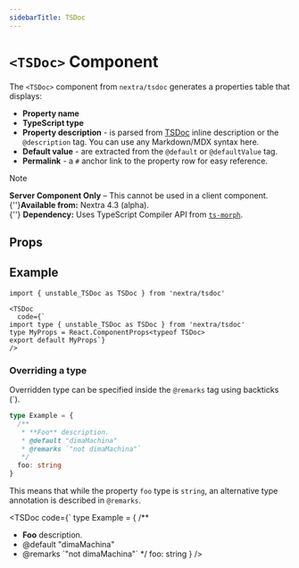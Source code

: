 ```yaml
---
sidebarTitle: TSDoc
---
```


# `<TSDoc>` Component

The `<TSDoc>` component from `nextra/tsdoc` generates a properties table that
displays:

- **Property name**
- **TypeScript type**
- **Property description** - is parsed from [TSDoc](https://tsdoc.org) inline
  description or the `@description` tag. You can use any Markdown/MDX syntax
  here.
- **Default value** - are extracted from the `@default` or `@defaultValue` tag.
- **Permalink** - a `#` anchor link to the property row for easy reference.

> [!NOTE]
>
> **Server Component Only** – This cannot be used in a client
> component.<br />{''}**Available from:** Nextra 4.3 (alpha).<br />{''}
> **Dependency:** Uses TypeScript Compiler API from
> [`ts-morph`](https://github.com/dsherret/ts-morph).

## Props

<TSDoc componentName="unstable_TSDoc" packageName="nextra/tsdoc" />

## Example

```mdx
import { unstable_TSDoc as TSDoc } from 'nextra/tsdoc'

<TSDoc
  code={`
import type { unstable_TSDoc as TSDoc } from 'nextra/tsdoc'
type MyProps = React.ComponentProps<typeof TSDoc>
export default MyProps`}
/>
```

### Overriding a type

Overridden type can be specified inside the `@remarks` tag using backticks (`).

```ts
type Example = {
  /**
   * **Foo** description.
   * @default "dimaMachina"
   * @remarks `"not dimaMachina"`
   */
  foo: string
}
```

This means that while the property `foo` type is `string`, an alternative type
annotation is described in `@remarks`.

<TSDoc
  code={`
type Example = {
  /**
   * **Foo** description.
   * @default "dimaMachina"
   * @remarks \`"not dimaMachina"\`
   */
  foo: string
}
/>
